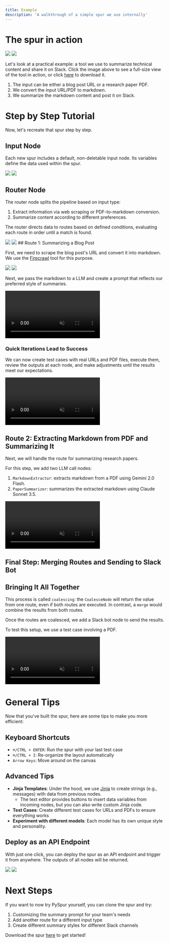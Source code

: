 ```yaml
---
title: Example
description: 'A walkthrough of a simple spur we use internally'
---
```


# The spur in action

<img className="block dark:hidden" src="/images/example_walkthrough/0_light.png" />
<img className="hidden dark:block" src="/images/example_walkthrough/0_dark.png" />

Let's look at a practical example: a tool we use to summarize technical content and share it on Slack. Click the image above to see a full-size view of the tool in action, or click [here](https://assets.sevn.ai/website_assets/Slack_Summarizer.json) to download it.

1) The input can be either a blog post URL or a research paper PDF.
2) We convert the input URL/PDF to markdown.
3) We summarize the markdown content and post it on Slack.

# Step by Step Tutorial

Now, let's recreate that spur step by step.

## Input Node

Each new spur includes a default, non-deletable input node. Its variables define the data used within the spur.

<img className="block dark:hidden" src="/images/example_walkthrough/2_light.png" />
<img className="hidden dark:block" src="/images/example_walkthrough/2_dark.png" />

## Router Node

The router node splits the pipeline based on input type:

1) Extract information via web scraping or PDF-to-markdown conversion.
2) Summarize content according to different preferences.

The router directs data to routes based on defined conditions, evaluating each route in order until a match is found.

<img className="block dark:hidden" src="/images/example_walkthrough/4_light.png" />
<img className="hidden dark:block" src="/images/example_walkthrough/4_dark.png" />
## Route 1: Summarizing a Blog Post

First, we need to scrape the blog post's URL and convert it into markdown. We use the [Firecrawl](https://www.firecrawl.dev/) tool for this purpose.

<img className="block dark:hidden" src="/images/example_walkthrough/5_light.gif" />
<img className="hidden dark:block" src="/images/example_walkthrough/5_dark.gif" />

Next, we pass the markdown to a LLM and create a prompt that reflects our preferred style of summaries.

<video
controls
  muted
  loop
  playsInline
  className="block dark:hidden w-full aspect-video" src="/images/example_walkthrough/6_light.mp4" />
<video
controls
  muted
  loop
  playsInline className="hidden dark:block w-full aspect-video" src="/images/example_walkthrough/6_dark.mp4" />

### Quick Iterations Lead to Success

We can now create test cases with real URLs and PDF files, execute them, review the outputs at each node, and make adjustments until the results meet our expectations.

<video
controls
  muted
  loop
  playsInline
  className="block dark:hidden w-full aspect-video" src="/images/example_walkthrough/7_light.mp4" />
<video
controls
  muted
  loop
  playsInline className="hidden dark:block w-full aspect-video" src="/images/example_walkthrough/7_dark.mp4" />

## Route 2: Extracting Markdown from PDF and Summarizing It

Next, we will handle the route for summarizing research papers.

For this step, we add two LLM call nodes:
1. `MarkdownExtractor`: extracts markdown from a PDF using Gemini 2.0 Flash.
2. `PaperSummarizer`: summarizes the extracted markdown using Claude Sonnet 3.5.

<video
controls
  muted
  loop
  playsInline
  className="block dark:hidden w-full aspect-video" src="/images/example_walkthrough/8_light.mp4" />
<video
controls
  muted
  loop
  playsInline className="hidden dark:block w-full aspect-video" src="/images/example_walkthrough/8_dark.mp4" />

## Final Step: Merging Routes and Sending to Slack Bot

## Bringing It All Together

This process is called `coalescing`: the `CoalesceNode` will return the value from one route, even if both routes are executed. In contrast, a `merge` would combine the results from both routes.

Once the routes are coalesced, we add a Slack bot node to send the results.

To test this setup, we use a test case involving a PDF.

<video
controls
  muted
  loop
  playsInline
  className="block dark:hidden w-full aspect-video" src="/images/example_walkthrough/9_light.mp4" />
<video
controls
  muted
  loop
  playsInline className="hidden dark:block w-full aspect-video" src="/images/example_walkthrough/9_dark.mp4" />

# General Tips

Now that you've built the spur, here are some tips to make you more efficient:

## Keyboard Shortcuts
- `⌘/CTRL + ENTER`: Run the spur with your last test case
- `⌘/CTRL + I`: Re-organize the layout automatically
- `Arrow Keys`: Move around on the canvas

## Advanced Tips
- **Jinja Templates**: Under the hood, we use [Jinja](https://jinja.palletsprojects.com/en/stable/) to create strings (e.g., messages) with data from previous nodes.
  - The text editor provides buttons to insert data variables from incoming nodes, but you can also write custom Jinja code.
- **Test Cases**: Create different test cases for URLs and PDFs to ensure everything works
- **Experiment with different models**: Each model has its own unique style and personality.

## Deploy as an API Endpoint

With just one click, you can deploy the spur as an API endpoint and trigger it from anywhere. The outputs of all nodes will be returned.

<img className="block dark:hidden" src="/images/example_walkthrough/3_light.png" />
<img className="hidden dark:block" src="/images/example_walkthrough/3_dark.png" />

# Next Steps

If you want to now try PySpur yourself, you can clone the spur and try:
1. Customizing the summary prompt for your team's needs
2. Add another route for a different input type
3. Create different summary styles for different Slack channels

Download the spur [here](https://assets.sevn.ai/website_assets/Slack_Summarizer.json) to get started!